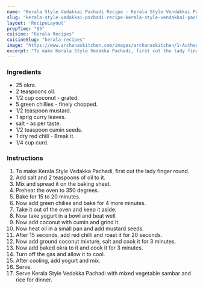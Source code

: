 ---
name: "Kerala Style Vedakkai Pachadi Recipe - Kerala Style Vendakkai Pachadi (Recipe in Hindi)"
slug: "kerala-style-vedakkai-pachadi-recipe-kerala-style-vendakkai-pachadi-recipe-in-hindi"
layout: 'RecipeLayout'
prepTime: "65"
cuisine: "Kerala Recipes"
cuisineSlug: "kerala-recipes"
image: "https://www.archanaskitchen.com/images/archanaskitchen/1-Author/Donna_George/BAKED_VENDAKKA_OKRA_KHICHDI_1600.jpg"
excerpt: "To make Kerala Style Vedakka Pachadi, first cut the lady finger round"
---

### Ingredients

- 25 okra.
-  2 teaspoons oil.
-  1/2 cup coconut - grated.
-  5 green chillies - finely chopped.
-  1/2 teaspoon mustard.
-  1 sprig curry leaves.
-  salt - as per taste.
-  1/2 teaspoon cumin seeds.
-  1 dry red chili - Break it.
-  1/4 cup curd.

### Instructions

1. To make Kerala Style Vedakka Pachadi, first cut the lady finger round.
1. Add salt and 2 teaspoons of oil to it.
1. Mix and spread it on the baking sheet.
1. Preheat the oven to 350 degrees.
1. Bake for 15 to 20 minutes.
1. Now add green chilies and bake for 4 more minutes.
1. Take it out of the oven and keep it aside.
1. Now take yogurt in a bowl and beat well.
1. Now add coconut with cumin and grind it.
1. Now heat oil in a small pan and add mustard seeds.
1. After 15 seconds, add red chilli and roast it for 20 seconds.
1. Now add ground coconut mixture, salt and cook it for 3 minutes.
1. Now add baked okra to it and cook it for 3 minutes.
1. Turn off the gas and allow it to cool.
1. After cooling, add yogurt and mix.
1. Serve.
1. Serve Kerala Style Vedakka Pachadi with mixed vegetable sambar and rice for dinner.
